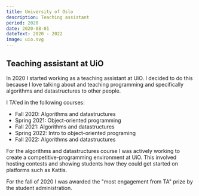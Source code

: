 ```yaml
---
title: University of Oslo
description: Teaching assistant
period: 2020
date: 2020-08-01
dateText: 2020 - 2022
image: uio.svg
---
```



## Teaching assistant at UiO

In 2020 I started working as a teaching assistant at UiO. I decided to do this because I
love talking about and teaching programming and specifically algorithms and datastructures
to other people.

I TA'ed in the following courses:

- Fall 2020: Algorithms and datastructures
- Spring 2021: Object-oriented programming
- Fall 2021: Algorithms and datastructures
- Spring 2022: Intro to object-oriented programing
- Fall 2022: Algorithms and datastructures

For the algorithms and datastructures course I was actively working to create a
competitive-programming environment at UiO. This involved hosting contests and showing
students how they could get started on platforms such as Kattis.

For the fall of 2020 I was awarded the "most engagement from TA" prize by the student
administration.
